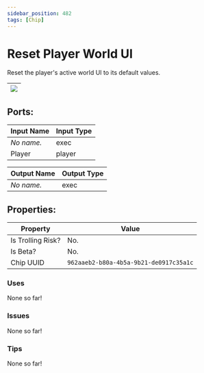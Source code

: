 ```yaml
---
sidebar_position: 482
tags: [Chip]
---
```


# Reset Player World UI


Reset the player's active world UI to its default values.

| ![](https://images-ext-2.discordapp.net/external/MPmIaQzlEPmgGWlgi-WxBBXt0Bjv_zWPkg1y1f_sy3s/https/www.recroomcircuits.com/image/circuit/absolute-value?width=206&height=108) |
|-----|

## Ports:

| Input Name | Input Type |
|-----------|-----------|
| *No name.* | exec |
| Player | player |

| Output Name | Output Type |
|-----------|-----------|
| *No name.* | exec |

## Properties:

| Property  | Value |
|-------------------|-----------|
| Is Trolling Risk? | No. |
| Is Beta? | No. |
| Chip UUID | `962aaeb2-b80a-4b5a-9b21-de0917c35a1c` |

### Uses
None so far!

### Issues
None so far!

### Tips
None so far!
